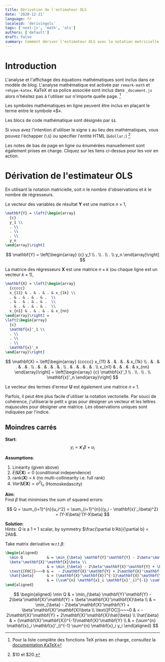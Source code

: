 ```yaml
---
title: Dérivation de l'estimateur OLS
date: '2020-12-21'
language: fr
localeid: 'derivingols'
tags: ['next-js', 'math', 'ols']
authors: ['default']
draft: false
summary: Comment dériver l'estimateur OLS avec la notation matricielle et une visite guidée de la composition mathématique, en utilisant markdown et à l'aide de KaTeX.
---
```


# Introduction

L'analyse et l'affichage des équations mathématiques sont inclus dans ce modèle de blog. L'analyse mathématique est activée par `remark-math` et `rehype-katex`.
KaTeX et sa police associée sont inclus dans `_document.js` alors n'hésitez pas à l'utiliser sur n'importe quelle page.
[^footnote]

[^footnote]: Pour la liste complète des fonctions TeX prises en charge, consultez la [documentation KaTeX](https://katex.org/docs/supported.html)

Les symboles mathématiques en ligne peuvent être inclus en plaçant le terme entre le symbole «$».

Les blocs de code mathématique sont désignés par `$$`.

Si vous avez l'intention d'utiliser le signe `$` au lieu des mathématiques, vous pouvez l'échapper (`\$`) ou spécifier l'entité HTML (`&dollar;`) [^2]

Les notes de bas de page en ligne ou énumérées manuellement sont également prises en charge. Cliquez sur les liens ci-dessus pour les voir en action.

[^2]: \$10 et &dollar;20.

# Dérivation de l'estimateur OLS

En utilisant la notation matricielle, soit $n$ le nombre d'observations et $k$ le nombre de régresseurs.

Le vecteur des variables de résultat $\mathbf{Y}$ est une matrice $n \times 1$,

```tex
\mathbf{Y} = \left[\begin{array}
  {c}
  y_1 \\
  . \\
  . \\
  . \\
  y_n
\end{array}\right]
```

$$
\mathbf{Y} = \left[\begin{array}
  {c}
  y_1 \\
  . \\
  . \\
  . \\
  y_n
\end{array}\right]
$$

La matrice des régresseurs $\mathbf{X}$ est une matrice $n \times k$ (ou chaque ligne est un vecteur $k \times 1$),

```latex
\mathbf{X} = \left[\begin{array}
  {ccccc}
  x_{11} & . & . & . & x_{1k} \\
  . & . & . & . & .  \\
  . & . & . & . & .  \\
  . & . & . & . & .  \\
  x_{n1} & . & . & . & x_{nn}
\end{array}\right] =
\left[\begin{array}
  {c}
  \mathbf{x}'_1 \\
  . \\
  . \\
  . \\
  \mathbf{x}'_n
\end{array}\right]
```

$$
\mathbf{X} = \left[\begin{array}
  {ccccc}
  x_{11} & . & . & . & x_{1k} \\
  . & . & . & . & .  \\
  . & . & . & . & .  \\
  . & . & . & . & .  \\
  x_{n1} & . & . & . & x_{nn}
\end{array}\right] =
\left[\begin{array}
  {c}
  \mathbf{x}'_1 \\
  . \\
  . \\
  . \\
  \mathbf{x}'_n
\end{array}\right]
$$

Le vecteur des termes d'erreur $\mathbf{U}$ est également une matrice $n \times 1$.

Parfois, il peut être plus facile d'utiliser la notation vectorielle. Par souci de cohérence, j'utiliserai le petit x gras pour désigner un vecteur et les lettres majuscules pour désigner une matrice. Les observations uniques sont indiquées par l'indice.

## Moindres carrés

**Start**:  
$$y_i = \mathbf{x}'_i \beta + u_i$$

**Assumptions**:

1. Linearity (given above)
2. $E(\mathbf{U}|\mathbf{X}) = 0$ (conditional independence)
3. rank($\mathbf{X}$) = $k$ (no multi-collinearity i.e. full rank)
4. $Var(\mathbf{U}|\mathbf{X}) = \sigma^2 I_n$ (Homoskedascity)

**Aim**:  
Find $\beta$ that minimises the sum of squared errors:

$$
Q = \sum_{i=1}^{n}{u_i^2} = \sum_{i=1}^{n}{(y_i - \mathbf{x}'_i\beta)^2} = (Y-X\beta)'(Y-X\beta)
$$

**Solution**:  
Hints: $Q$ is a $1 \times 1$ scalar, by symmetry $\frac{\partial b'Ab}{\partial b} = 2Ab$.

Take matrix derivative w.r.t $\beta$:

```tex
\begin{aligned}
  \min Q           & = \min_{\beta} \mathbf{Y}'\mathbf{Y} - 2\beta'\mathbf{X}'\mathbf{Y} +
  \beta'\mathbf{X}'\mathbf{X}\beta \\
                   & = \min_{\beta} - 2\beta'\mathbf{X}'\mathbf{Y} + \beta'\mathbf{X}'\mathbf{X}\beta \\
  \text{[FOC]}~~~0 & =  - 2\mathbf{X}'\mathbf{Y} + 2\mathbf{X}'\mathbf{X}\hat{\beta}                  \\
  \hat{\beta}      & = (\mathbf{X}'\mathbf{X})^{-1}\mathbf{X}'\mathbf{Y}                              \\
                   & = (\sum^{n} \mathbf{x}_i \mathbf{x}'_i)^{-1} \sum^{n} \mathbf{x}_i y_i
\end{aligned}
```

$$
\begin{aligned}
  \min Q           & = \min_{\beta} \mathbf{Y}'\mathbf{Y} - 2\beta'\mathbf{X}'\mathbf{Y} +
  \beta'\mathbf{X}'\mathbf{X}\beta \\
                   & = \min_{\beta} - 2\beta'\mathbf{X}'\mathbf{Y} + \beta'\mathbf{X}'\mathbf{X}\beta \\
  \text{[FOC]}~~~0 & =  - 2\mathbf{X}'\mathbf{Y} + 2\mathbf{X}'\mathbf{X}\hat{\beta}                  \\
  \hat{\beta}      & = (\mathbf{X}'\mathbf{X})^{-1}\mathbf{X}'\mathbf{Y}                              \\
                   & = (\sum^{n} \mathbf{x}_i \mathbf{x}'_i)^{-1} \sum^{n} \mathbf{x}_i y_i
\end{aligned}
$$